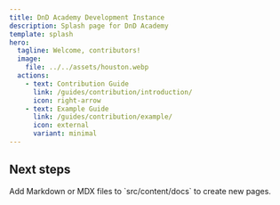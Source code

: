 ```yaml
---
title: DnD Academy Development Instance
description: Splash page for DnD Academy
template: splash
hero:
  tagline: Welcome, contributors!
  image:
    file: ../../assets/houston.webp
  actions:
    - text: Contribution Guide
      link: /guides/contribution/introduction/
      icon: right-arrow
    - text: Example Guide
      link: /guides/contribution/example/
      icon: external
      variant: minimal
---
```



## Next steps

<CardGrid>
	<LinkCard
	title="Example Guide"
	href="/guides/contribution/example"
	description="An example guide to help you build new guides."
	/>
	<Card title="Add new content" icon="add-document">
		Add Markdown or MDX files to `src/content/docs` to create new pages.
	</Card>
</CardGrid>
